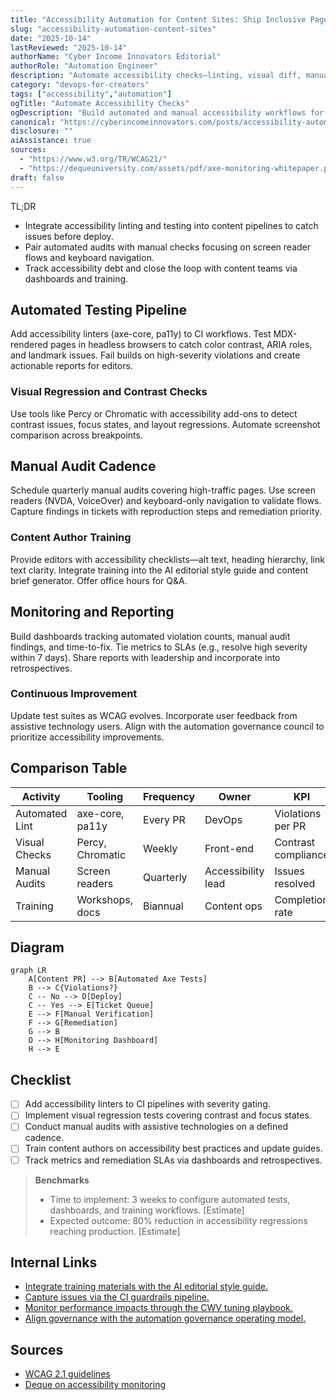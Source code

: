```yaml
---
title: "Accessibility Automation for Content Sites: Ship Inclusive Pages at Scale"
slug: "accessibility-automation-content-sites"
date: "2025-10-14"
lastReviewed: "2025-10-14"
authorName: "Cyber Income Innovators Editorial"
authorRole: "Automation Engineer"
description: "Automate accessibility checks—linting, visual diff, manual audits—for MDX-based content sites to stay WCAG compliant."
category: "devops-for-creators"
tags: ["accessibility","automation"]
ogTitle: "Automate Accessibility Checks"
ogDescription: "Build automated and manual accessibility workflows for MDX content sites."
canonical: "https://cyberincomeinnovators.com/posts/accessibility-automation-content-sites"
disclosure: ""
aiAssistance: true
sources:
  - "https://www.w3.org/TR/WCAG21/"
  - "https://dequeuniversity.com/assets/pdf/axe-monitoring-whitepaper.pdf"
draft: false
---
```


TL;DR
- Integrate accessibility linting and testing into content pipelines to catch issues before deploy.
- Pair automated audits with manual checks focusing on screen reader flows and keyboard navigation.
- Track accessibility debt and close the loop with content teams via dashboards and training.

## Automated Testing Pipeline
Add accessibility linters (axe-core, pa11y) to CI workflows. Test MDX-rendered pages in headless browsers to catch color contrast, ARIA roles, and landmark issues. Fail builds on high-severity violations and create actionable reports for editors.

### Visual Regression and Contrast Checks
Use tools like Percy or Chromatic with accessibility add-ons to detect contrast issues, focus states, and layout regressions. Automate screenshot comparison across breakpoints.

## Manual Audit Cadence
Schedule quarterly manual audits covering high-traffic pages. Use screen readers (NVDA, VoiceOver) and keyboard-only navigation to validate flows. Capture findings in tickets with reproduction steps and remediation priority.

### Content Author Training
Provide editors with accessibility checklists—alt text, heading hierarchy, link text clarity. Integrate training into the AI editorial style guide and content brief generator. Offer office hours for Q&A.

## Monitoring and Reporting
Build dashboards tracking automated violation counts, manual audit findings, and time-to-fix. Tie metrics to SLAs (e.g., resolve high severity within 7 days). Share reports with leadership and incorporate into retrospectives.

### Continuous Improvement
Update test suites as WCAG evolves. Incorporate user feedback from assistive technology users. Align with the automation governance council to prioritize accessibility improvements.

## Comparison Table
| Activity | Tooling | Frequency | Owner | KPI |
| --- | --- | --- | --- | --- |
| Automated Lint | axe-core, pa11y | Every PR | DevOps | Violations per PR |
| Visual Checks | Percy, Chromatic | Weekly | Front-end | Contrast compliance |
| Manual Audits | Screen readers | Quarterly | Accessibility lead | Issues resolved |
| Training | Workshops, docs | Biannual | Content ops | Completion rate |

## Diagram
```mermaid
graph LR
    A[Content PR] --> B[Automated Axe Tests]
    B --> C{Violations?}
    C -- No --> D[Deploy]
    C -- Yes --> E[Ticket Queue]
    E --> F[Manual Verification]
    F --> G[Remediation]
    G --> B
    D --> H[Monitoring Dashboard]
    H --> E
```

## Checklist
- [ ] Add accessibility linters to CI pipelines with severity gating.
- [ ] Implement visual regression tests covering contrast and focus states.
- [ ] Conduct manual audits with assistive technologies on a defined cadence.
- [ ] Train content authors on accessibility best practices and update guides.
- [ ] Track metrics and remediation SLAs via dashboards and retrospectives.

> **Benchmarks**
> - Time to implement: 3 weeks to configure automated tests, dashboards, and training workflows. [Estimate]
> - Expected outcome: 80% reduction in accessibility regressions reaching production. [Estimate]

## Internal Links
- [Integrate training materials with the AI editorial style guide.](../content-factory-distribution/ai-editorial-style-guide.mdx)
- [Capture issues via the CI guardrails pipeline.](../devops-for-creators/ci-for-content-repos.mdx)
- [Monitor performance impacts through the CWV tuning playbook.](../devops-for-creators/cwv-tuning-for-mdx-sites.mdx)
- [Align governance with the automation governance operating model.](../ai-automation-foundations/automation-governance-operating-models.mdx)

## Sources
- [WCAG 2.1 guidelines](https://www.w3.org/TR/WCAG21/)
- [Deque on accessibility monitoring](https://dequeuniversity.com/assets/pdf/axe-monitoring-whitepaper.pdf)
